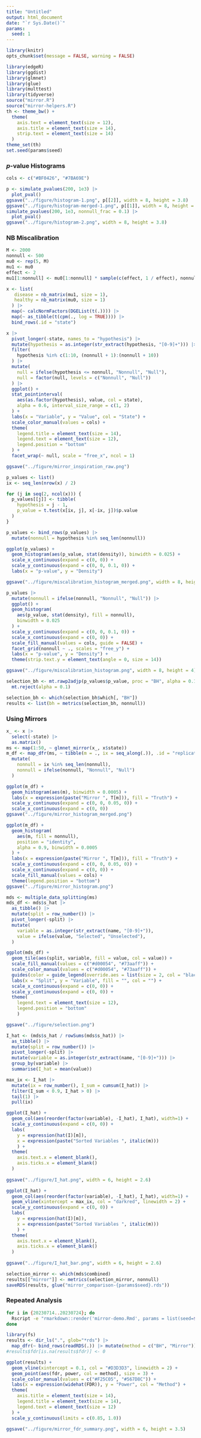 ```yaml
---
title: "Untitled"
output: html_document
date: "`r Sys.Date()`"
params:
  seed: 1
---
```


```r
library(knitr)
opts_chunk$set(message = FALSE, warning = FALSE)
```

```r
library(edgeR)
library(ggdist)
library(glmnet)
library(glue)
library(multtest)
library(tidyverse)
source("mirror.R")
source("mirror-helpers.R")
th <- theme_bw() +
  theme(
    axis.text = element_text(size = 12),
    axis.title = element_text(size = 14),
    strip.text = element_text(size = 14)
  )
theme_set(th)
set.seed(params$seed)
```

### $p$-value Histograms

```r
cols <- c("#BF0426", "#7BA69E")

p <- simulate_pvalues(200, 1e3) |>
  plot_pval()
ggsave("../figure/histogram-1.png", p[[2]], width = 8, height = 3.8)
ggsave("../figure/histogram-merged-1.png", p[[1]], width = 8, height = 3.8)
simulate_pvalues(200, 1e3, nonnull_frac = 0.1) |>
  plot_pval()
ggsave("../figure/histogram-2.png", width = 8, height = 3.8)
```

### NB Miscalibration

```r
M <- 2000
nonnull <- 500
mu0 <- rep(5, M)
mu1 <- mu0
effect <- 2
mu1[1:nonnull] <- mu0[1:nonnull] * sample(c(effect, 1 / effect), nonnull, replace = TRUE)

x <- list(
   disease = nb_matrix(mu1, size = 1),
   healthy = nb_matrix(mu0, size = 1) 
  ) |>
  map(~ calcNormFactors(DGEList(t(.)))) |>
  map(~ as_tibble(t(cpm(., log = TRUE)))) |>
  bind_rows(.id = "state")
```

```r
x |>
  pivot_longer(-state, names_to = "hypothesis") |>
  mutate(hypothesis = as.integer(str_extract(hypothesis, "[0-9]+"))) |>
  filter(
    hypothesis %in% c(1:10, (nonnull + 1):(nonnull + 10))
  ) |>
  mutate(
    null = ifelse(hypothesis <= nonnull, "Nonnull", "Null"),
    null = factor(null, levels = c("Nonnull", "Null"))
  ) |>
  ggplot() +
  stat_pointinterval(
    aes(as.factor(hypothesis), value, col = state),
    alpha = 0.6, interval_size_range = c(1, 2)
  ) +
  labs(x = "Variable", y = "Value", col = "State") +
  scale_color_manual(values = cols) +
  theme(
    legend.title = element_text(size = 14),
    legend.text = element_text(size = 12),
    legend.position = "bottom"
  ) +
  facet_wrap(~ null, scale = "free_x", ncol = 1)

ggsave("../figure/mirror_inspiration_raw.png")
```


```r
p_values <- list()
ix <- seq_len(nrow(x) / 2)

for (j in seq(2, ncol(x))) {
  p_values[[j]] <- tibble(
    hypothesis = j - 1,
    p_value = t.test(x[ix, j], x[-ix, j])$p.value
  )
}

p_values <- bind_rows(p_values) |>
  mutate(nonnull = hypothesis %in% seq_len(nonnull))

ggplot(p_values) +
  geom_histogram(aes(p_value, stat(density)), binwidth = 0.025) +
  scale_x_continuous(expand = c(0, 0)) +
  scale_y_continuous(expand = c(0, 0, 0.1, 0)) +
  labs(x = "p-value", y = "Density")

ggsave("../figure/miscalibration_histogram_merged.png", width = 8, height = 4)

p_values |>
  mutate(nonnull = ifelse(nonnull, "Nonnull", "Null")) |>
  ggplot() +
  geom_histogram(
    aes(p_value, stat(density), fill = nonnull),
    binwidth = 0.025
  ) +
  scale_y_continuous(expand = c(0, 0, 0.1, 0)) +
  scale_x_continuous(expand = c(0, 0)) +
  scale_fill_manual(values = cols, guide = FALSE) +
  facet_grid(nonnull ~ ., scales = "free_y") +
  labs(x = "p-value", y = "Density") +
  theme(strip.text.y = element_text(angle = 0, size = 14))

ggsave("../figure/miscalibration_histogram.png", width = 8, height = 4)
```
```r
selection_bh <- mt.rawp2adjp(p_values$p_value, proc = "BH", alpha = 0.1)$adjp |>
  mt.reject(alpha = 0.1)

selection_bh <- which(selection_bh$which[, "BH"])
results <- list(bh = metrics(selection_bh, nonnull))
```

### Using Mirrors

```r
x_ <- x |>
  select(-state) |>
  as.matrix()
ms <- map(1:50, ~ glmnet_mirror(x_, x$state))
m_df <- map_dfr(ms, ~ tibble(m = ., ix = seq_along(.)), .id = "replicate") |>
  mutate(
    nonnull = ix %in% seq_len(nonnull),
    nonnull = ifelse(nonnull, "Nonnull", "Null")
  )
```


```r
ggplot(m_df) +
  geom_histogram(aes(m), binwidth = 0.0005) +
  labs(x = expression(paste("Mirror ", T[m])), fill = "Truth") +
  scale_y_continuous(expand = c(0, 0, 0.05, 0)) +
  scale_x_continuous(expand = c(0, 0))
ggsave("../figure/mirror_histogram_merged.png")

ggplot(m_df) +
  geom_histogram(
    aes(m, fill = nonnull),
    position = "identity",
    alpha = 0.9, binwidth = 0.0005
  ) +
  labs(x = expression(paste("Mirror ", T[m])), fill = "Truth") +
  scale_y_continuous(expand = c(0, 0, 0.05, 0)) +
  scale_x_continuous(expand = c(0, 0)) +
  scale_fill_manual(values = cols) +
  theme(legend.position = "bottom")
ggsave("../figure/mirror_histogram.png")
```

```r
mds <- multiple_data_splitting(ms)
mds_df <- mds$s_hat |>
  as_tibble() |>
  mutate(split = row_number()) |>
  pivot_longer(-split) |>
  mutate(
    variable = as.integer(str_extract(name, "[0-9]+")),
    value = ifelse(value, "Selected", "Unselected"),
  )

ggplot(mds_df) +
  geom_tile(aes(split, variable, fill = value, col = value)) +
  scale_fill_manual(values = c("#d00054", "#73aaff")) +
  scale_color_manual(values = c("#d00054", "#73aaff")) +
  guides(color = guide_legend(override.aes = list(size = 2, col = "black"))) +
  labs(x = "Split", y = "Variable", fill = "", col = "") +
  scale_x_continuous(expand = c(0, 0)) +
  scale_y_continuous(expand = c(0, 0)) +
  theme(
    legend.text = element_text(size = 12),
    legend.position = "bottom"
    )

ggsave("../figure/selection.png")

I_hat <- (mds$s_hat / rowSums(mds$s_hat)) |>
  as_tibble() |>
  mutate(split = row_number()) |>
  pivot_longer(-split) |>
  mutate(variable = as.integer(str_extract(name, "[0-9]+"))) |>
  group_by(variable) |>
  summarise(I_hat = mean(value))

max_ix <- I_hat |>
  mutate(ix = row_number(), I_sum = cumsum(I_hat)) |>
  filter(I_sum < 0.9, I_hat > 0) |>
  tail(1) |>
  pull(ix)
```

```r
ggplot(I_hat) +
  geom_col(aes(reorder(factor(variable), -I_hat), I_hat), width=1) +
  scale_y_continuous(expand = c(0, 0)) +
  labs(
    y = expression(hat(I)[m]),
    x = expression(paste("Sorted Variables ", italic(m)))
    ) +
  theme(
    axis.text.x = element_blank(),
    axis.ticks.x = element_blank()
  )
  
ggsave("../figure/I_hat.png", width = 6, height = 2.6)

ggplot(I_hat) +
  geom_col(aes(reorder(factor(variable), -I_hat), I_hat), width=1) +
  geom_vline(xintercept = max_ix, col = "darkred", linewidth = 2) +
  scale_y_continuous(expand = c(0, 0)) +
  labs(
    y = expression(hat(I)[m]),
    x = expression(paste("Sorted Variables ", italic(m)))
    ) +
  theme(
    axis.text.x = element_blank(),
    axis.ticks.x = element_blank()
  )
  
ggsave("../figure/I_hat_bar.png", width = 6, height = 2.6)
```

```r
selection_mirror <- which(mds$combined)
results[["mirror"]] <- metrics(selection_mirror, nonnull)
saveRDS(results, glue("mirror_comparison-{params$seed}.rds"))
```

### Repeated Analysis

```bash
for i in {20230714..20230724}; do
  Rscript -e "rmarkdown::render('mirror-demo.Rmd', params = list(seed=$i))"
done
```

```r
library(fs)
results <- dir_ls(".", glob="*rds") |>
  map_dfr(~ bind_rows(readRDS(.)) |> mutate(method = c("BH", "Mirror")), .id = "seed")
#results$fdr[is.na(results$fdr)] <- 0

ggplot(results) +
  geom_vline(xintercept = 0.1, col = "#D3D3D3", linewidth = 2) +
  geom_point(aes(fdr, power, col = method), size = 3) +
  scale_color_manual(values = c("#F25C05", "#567D8C")) +
  labs(x = expression(widehat(FDR)), y = "Power", col = "Method") +
  theme(
    axis.title = element_text(size = 14),
    legend.title = element_text(size = 14),
    legend.text = element_text(size = 12)
  ) +
  scale_y_continuous(limits = c(0.85, 1.0))

ggsave("../figure/mirror_fdr_summary.png", width = 6, height = 3.5)
```
